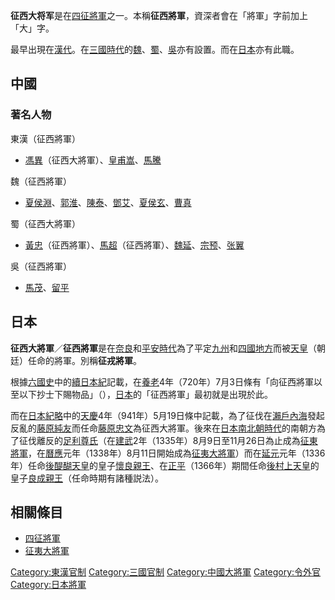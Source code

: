 '''征西大将军'''是在[[四征將軍|四征將軍]]之一。本稱'''征西將軍'''，資深者會在「將軍」字前加上「大」字。

最早出現在[[漢代|漢代]]。在[[三國時代|三國時代]]的[[魏|魏]]、[[蜀|蜀]]、[[吳|吳]]亦有設置。而在[[日本|日本]]亦有此職。

== 中國 ==
=== 著名人物 ===
;東漢（征西將軍）
*[[馮異|馮異]]（征西大將軍）、[[皇甫嵩|皇甫嵩]]、[[馬騰|馬騰]]

;魏（征西將軍）
*[[夏侯淵|夏侯淵]]、[[郭淮|郭淮]]、[[陳泰|陳泰]]、[[鄧艾|鄧艾]]、[[夏侯玄|夏侯玄]]、[[曹真|曹真]]

;蜀（征西大將軍）
*[[黃忠|黃忠]]（征西將軍）、[[馬超|馬超]]（征西將軍）、[[魏延|魏延]]、[[宗预|宗预]]、[[張翼_(三國)|张翼]]

;吳（征西將軍）
*[[馬茂|馬茂]]、[[留平|留平]]

== 日本 ==
{{japanese|japanese=征西大将軍|kana=せいせいたいしょうぐん|romaji=Sēsētaishōgun|舊寫=征西大將軍}}
'''征西大將軍'''／'''征西將軍'''是在[[奈良時代|奈良]]和[[平安時代|平安時代]]為了平定[[九州_(日本)|九州]]和[[四國地方|四國地方]]而被[[天皇|天皇]]（朝廷）任命的將軍。別稱'''征戎將軍'''。

根據[[六國史|六國史]]中的[[續日本紀|續日本紀]]記載，在[[養老_(日本年號)|養老]]4年（720年）7月3日條有「向征西將軍以至以下抄士下賜物品」（{{lang|ja|征西将軍以下抄士に至るまでそれぞれ物を賜う}}），[[日本|日本]]的「征西將軍」最初就是出現於此。

而在[[日本紀略|日本紀略]]中的[[天慶_(朱雀天皇)|天慶]]4年（941年）5月19日條中記載，為了征伐在[[瀨戶內海|瀨戶內海]]發起反亂的[[藤原純友|藤原純友]]而任命[[藤原忠文|藤原忠文]]為征西大將軍。後來在[[日本南北朝時代|日本南北朝時代]]的南朝方為了征伐離反的[[足利尊氏|足利尊氏]]（在[[建武_(日本)|建武]]2年（1335年）8月9日至11月26日為止成為[[征東將軍|征東將軍]]，在[[曆應|曆應]]元年（1338年）8月11日開始成為[[征夷大將軍|征夷大將軍]]）而在[[延元|延元]]元年（1336年）任命[[後醍醐天皇|後醍醐天皇]]的皇子[[懷良親王|懷良親王]]、在[[正平_(日本)|正平]]（1366年）期間任命[[後村上天皇|後村上天皇]]的皇子[[良成親王|良成親王]]（任命時期有諸種説法）。

== 相關條目 ==
*[[四征將軍|四征將軍]]
*[[征夷大將軍|征夷大將軍]]

[[Category:東漢官制|Category:東漢官制]]
[[Category:三國官制|Category:三國官制]]
[[Category:中國大將軍|Category:中國大將軍]]
[[Category:令外官|Category:令外官]]
[[Category:日本將軍|Category:日本將軍]]